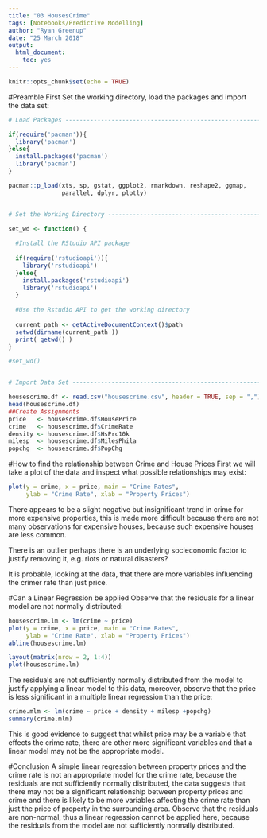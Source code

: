 ---
title: "03 HousesCrime"
tags: [Notebooks/Predictive Modelling]
author: "Ryan Greenup"
date: "25 March 2018"
output: 
  html_document: 
    toc: yes
---

```{r setup, include=FALSE}
knitr::opts_chunk$set(echo = TRUE)
```

#Preamble
First Set the working directory, load the packages and import the data set:

```{r}

# Load Packages -----------------------------------------------------------

if(require('pacman')){
  library('pacman')
}else{
  install.packages('pacman')
  library('pacman')
}

pacman::p_load(xts, sp, gstat, ggplot2, rmarkdown, reshape2, ggmap,
               parallel, dplyr, plotly)


# Set the Working Directory -----------------------------------------------

set_wd <- function() {
  
  #Install the RStudio API package
  
  if(require('rstudioapi')){
    library('rstudioapi')
  }else{
    install.packages('rstudioapi')
    library('rstudioapi')
  }
  
  #Use the Rstudio API to get the working directory
  
  current_path <- getActiveDocumentContext()$path 
  setwd(dirname(current_path ))
  print( getwd() )
}

#set_wd()


# Import Data Set ---------------------------------------------------------

housescrime.df <- read.csv("housescrime.csv", header = TRUE, sep = ",")
head(housescrime.df)
##Create Assignments
price   <- housescrime.df$HousePrice
crime   <- housescrime.df$CrimeRate
density <- housescrime.df$HsPrc10k
milesp  <- housescrime.df$MilesPhila
popchg  <- housescrime.df$PopChg

```


#How to find the relationship between Crime and House Prices
First we will take a plot of the data and inspect what possible relationships may exist:

```{r}
plot(y = crime, x = price, main = "Crime Rates", 
     ylab = "Crime Rate", xlab = "Property Prices")
```

There appears to be a slight negative but insignificant trend in crime for 
more expensive properties, this is made more difficult because there are not 
many observations for expensive houses, because such expensive houses are 
less common.

There is an outlier perhaps there is an underlying
socieconomic factor to justify removing it, e.g. riots or natural disasters?

It is probable, looking at the data, that there are more
variables influencing the crimer rate than just price.

#Can a Linear Regression be applied
Observe that the residuals for a linear model are not normally distributed:

```{r}
housescrime.lm <- lm(crime ~ price)
plot(y = crime, x = price, main = "Crime Rates", 
     ylab = "Crime Rate", xlab = "Property Prices")
abline(housescrime.lm)

layout(matrix(nrow = 2, 1:4))
plot(housescrime.lm)

```

The residuals are not sufficiently normally distributed from the model to 
justify applying a linear model to this data, moreover, observe that
the price is less significant in a multiple linear regression than
the price:

```{r}
crime.mlm <- lm(crime ~ price + density + milesp +popchg)
summary(crime.mlm)
```


This is good evidence to suggest that whilst price may be a variable
that effects the crime rate, there are other more significant variables
and that a linear model may not be the appropriate model.

#Conclusion
A simple linear regression between property prices and the crime rate is not
an appropriate model for the crime rate, because the residuals are not
sufficiently normally distributed, the data suggests that there may not be
a significant relationship between property prices and crime and there
is likely to be more variables affecting the crime rate than just the price
of property in the surrounding area.
Observe that the residuals are non-normal, thus a linear regression cannot be applied here, because the residuals from the model are not sufficiently normally distributed.
